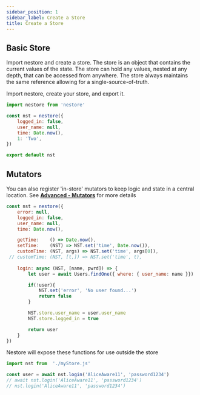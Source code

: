 ```yaml
---
sidebar_position: 1
sidebar_label: Create a Store
title: Create a Store
---
```


## Basic Store


Import nestore and create a store. The store is an object that contains the current values of the state. The store can hold any values, nested at any depth, that can be accessed from anywhere. The store always maintains the same reference allowing for a single-source-of-truth.

Import nestore, create your store, and export it.

```jsx title="myStore.js"
import nestore from 'nestore'

const nst = nestore({ 
    logged_in: false,
    user_name: null,
    time: Date.now(),
    1: 'Two',
})

export default nst
```




## Mutators

You can also register 'in-store' mutators to keep logic and state in a central location. See 
**[Advanced - Mutators](/docs/advanced/mutators)** for more details

```jsx title="myStore.js"
const nst = nestore({
    error: null, 
    logged_in: false,
    user_name: null,
    time: Date.now(),

    getTime:    () => Date.now(),
    setTime:    (NST) => NST.set('time', Date.now()),
    customTime: (NST, args) => NST.set('time', args[0]),
 // customTime: (NST, [t,]) => NST.set('time', t),
    
    login: async (NST, [name, pwrd]) => {
        let user = await Users.findOne({ where: { user_name: name }})

        if(!user){
            NST.set('error', 'No user found...')
            return false
        }

        NST.store.user_name = user.user_name
        NST.store.logged_in = true

        return user
    }
})
```

Nestore will expose these functions for use outside the store

```jsx title="app.js"
import nst from  './myStore.js'

const user = await nst.login('AliceAware11', 'password1234')
// await nst.login('AliceAware11', 'password1234')
// nst.login('AliceAware11', 'password1234')
```
